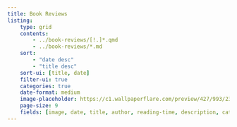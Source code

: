 ```yaml
---
title: Book Reviews
listing:
    type: grid
    contents:
        - ../book-reviews/[!.]*.qmd
        - ../book-reviews/*.md
    sort:
        - "date desc"
        - "title desc"
    sort-ui: [title, date]
    filter-ui: true
    categories: true
    date-format: medium
    image-placeholder: https://c1.wallpaperflare.com/preview/427/993/236/summer-resting-book-relaxing.jpg # creative commons license
    page-size: 9
    fields: [image, date, title, author, reading-time, description, categories]
---
```

